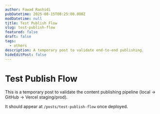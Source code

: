 ```yaml
---
author: Fawad Rashidi
pubDatetime: 2025-08-15T08:25:00.000Z
modDatetime: null
title: Test Publish Flow
slug: test-publish-flow
featured: false
draft: false
tags:
  - others
description: A temporary post to validate end-to-end publishing.
hideEditPost: false
---
```


# Test Publish Flow

This is a temporary post to validate the content publishing pipeline (local → GitHub → Vercel staging/prod).

It should appear at `/posts/test-publish-flow` once deployed.


